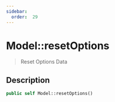 ```yaml
---
sidebar:
  order:  29
---
```


# Model::resetOptions

> Reset Options Data

## Description

```php
public self Model::resetOptions()
```
